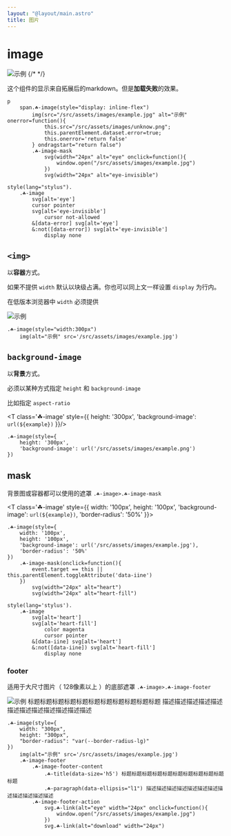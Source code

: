 ```yaml
---
layout: "@layout/main.astro"
title: 图片
---
```




# image

![示例](./../../../assets/images/example.jpg) {/* <!--不支持相对路径开发时请忽略这个404错误--> */}

这个组件的显示来自拓展后的markdown。但是**加载失败**的效果。

```pug
p
    span.☘-image(style="display: inline-flex")
        img(src="/src/assets/images/example.jpg" alt="示例" onerror=function(){
            this.src="/src/assets/images/unknow.png";
            this.parentElement.dataset.error=true;
            this.onerror='return false'
        } ondragstart="return false")
        .☘-image-mask
            svg(width="24px" alt="eye" onclick=function(){
                window.open("/src/assets/images/example.jpg")
            })
            svg(width="24px" alt="eye-invisible")

style(lang="stylus").
    .☘-image
        svg[alt='eye']
        cursor pointer
        svg[alt='eye-invisible']
            cursor not-allowed
        &[data-error] svg[alt='eye']
        &:not([data-error]) svg[alt='eye-invisible']
            display none
```

## `<img>`

以**容器**方式。

如果不提供 `width` 默认以块级占满。你也可以同上文一样设置 `display` 为行内。

在低版本浏览器中 `width` 必须提供

<T class='☘-image' style="width:300px">
    <img alt="示例" src={example} />
</T>

```pug
.☘-image(style="width:300px")
    img(alt="示例" src='/src/assets/images/example.jpg')
```

## `background-image`

以**背景**方式。

必须以某种方式指定 `height` 和 `background-image`

比如指定 `aspect-ratio`

<T class='☘-image' style={{
    height: '300px',
    'background-image': `url(${example})`
}}/>

```pug
.☘-image(style={
    height: '300px',
    'background-image': url('/src/assets/images/example.png')
})
```

## mask

背景图或容器都可以使用的遮罩 `.☘-image>.☘-image-mask`

<T class='☘-image' style={{
    width: '100px',
    height: '100px',
    'background-image': `url(${example})`,
    'border-radius': '50%'
}}>
    <T class='☘-image-mask' onclick="event.target == this || this.parentElement.toggleAttribute('data-iine')">
        <Icon name="interactive-button/outline/heart" alt="heart" width="24px"/>
        <Icon name="interactive-button/fill/heart-fill" alt="heart-fill" width="24px"/>
    </T>
</T>


```pug
.☘-image(style={
    width: '100px',
    height: '100px',
    'background-image': url('/src/assets/images/example.jpg'),
    'border-radius': '50%'
})
    .☘-image-mask(onclick=function(){
        event.target == this || this.parentElement.toggleAttribute('data-iine')
    })
        svg(width="24px" alt="heart")
        svg(width="24px" alt="heart-fill")

style(lang='stylus').
    .☘-image
        svg[alt='heart']
        svg[alt='heart-fill']
            color magenta
            cursor pointer
        &[data-iine] svg[alt='heart']
        &:not([data-iine]) svg[alt='heart-fill']
            display none
```

### footer

适用于大尺寸图片（ 128像素以上 ）的底部遮罩 `.☘-image>.☘-image-footer`

<T class='☘-image' style="width:300px;height:300px;border-radius:var(--border-radius-lg)">
    <img alt="示例" src={example} />
    <T class='☘-image-footer'>
        <T class="☘-image-footer-content">
            <T class="☘-title" data-size='h5'> 标题标题标题标题标题标题标题标题标题标题标题 </T>
            <T class="☘-paragraph" data-ellipsis="l1"> 描述描述描述描述描述描述描述描述描述描述描述描述 </T>
        </T>
        <T class="☘-image-footer-action">
            <Icon class={escape('☘-link')} name="interactive-button/outline/eye" alt="eye" width="24px" onclick={`
                window.open('${example}')
            `} />
            <Icon class={escape('☘-link')} name="interactive-button/outline/download" alt="download" width="24px"/>
        </T>
    </T>
</T>

```pug
.☘-image(style={
    width: "300px",
    height: "300px",
    "border-radius": "var(--border-radius-lg)"
})
    img(alt="示例" src='/src/assets/images/example.jpg')
    .☘-image-footer
        .☘-image-footer-content
            .☘-title(data-size='h5') 标题标题标题标题标题标题标题标题标题标题标题
            .☘-paragraph(data-ellipsis="l1") 描述描述描述描述描述描述描述描述描述描述描述描述
        .☘-image-footer-action
            svg.☘-link(alt="eye" width="24px" onclick=function(){
                window.open("/src/assets/images/example.jpg")
            })
            svg.☘-link(alt="download" width="24px")
```
